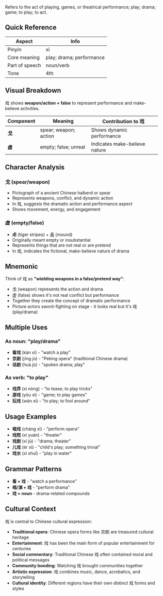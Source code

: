 Refers to the act of playing, games, or theatrical performance; play; drama; game; to play; to act.

## Quick Reference

| Aspect         | Info                     |
| -------------- | ------------------------ |
| Pinyin         | xì                       |
| Core meaning   | play; drama; performance |
| Part of speech | noun/verb                |
| Tone           | 4th                      |

## Visual Breakdown

戏 shows **weapon/action + false** to represent performance and make-believe activities.

| Component | Meaning               | Contribution to 戏            |
| --------- | --------------------- | ----------------------------- |
| **戈**    | spear; weapon; action | Shows dynamic performance     |
| **虚**    | empty; false; unreal  | Indicates make-believe nature |

## Character Analysis

### 戈 (spear/weapon)

- Pictograph of a ancient Chinese halberd or spear
- Represents weapons, conflict, and dynamic action
- In 戏, suggests the dramatic action and performance aspect
- Shows movement, energy, and engagement

### 虚 (empty/false)

- **虍** (tiger stripes) + **丘** (mound)
- Originally meant empty or insubstantial
- Represents things that are not real or are pretend
- In 戏, indicates the fictional, make-believe nature of drama

## Mnemonic

Think of 戏 as **"wielding weapons in a false/pretend way"**:

- 戈 (weapon) represents the action and drama
- 虚 (false) shows it's not real conflict but performance
- Together they create the concept of dramatic performance
- Picture actors sword-fighting on stage - it looks real but it's 戏 (play/drama)

## Multiple Uses

### As noun: "play/drama"

- **看戏** (kàn xì) - "watch a play"
- **京剧** (jīng jù) - "Peking opera" (traditional Chinese drama)
- **话剧** (huà jù) - "spoken drama; play"

### As verb: "to play"

- **戏弄** (xì nòng) - "to tease; to play tricks"
- **游戏** (yóu xì) - "game; to play games"
- **玩戏** (wán xì) - "to play; to fool around"

## Usage Examples

- **唱戏** (chàng xì) - "perform opera"
- **戏院** (xì yuán) - "theater"
- **戏剧** (xì jù) - "drama; theater"
- **儿戏** (ér xì) - "child's play; something trivial"
- **戏水** (xì shuǐ) - "play in water"

## Grammar Patterns

- **看 + 戏** - "watch a performance"
- **唱/演 + 戏** - "perform drama"
- **戏 + noun** - drama-related compounds

## Cultural Context

戏 is central to Chinese cultural expression:

- **Traditional opera**: Chinese opera forms like 京剧 are treasured cultural heritage
- **Entertainment**: 戏 has been the main form of popular entertainment for centuries
- **Social commentary**: Traditional Chinese 戏 often contained moral and political messages
- **Community bonding**: Watching 戏 brought communities together
- **Artistic expression**: 戏 combines music, dance, acrobatics, and storytelling
- **Cultural identity**: Different regions have their own distinct 戏 forms and styles
